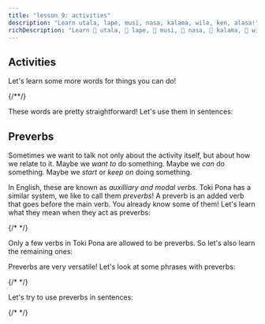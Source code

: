 ```yaml
---
title: "lesson 9: activities"
description: "Learn utala, lape, musi, nasa, kalama, wile, ken, alasa!"
richDescription: "Learn 󱥱 utala, 󱤢 lape, 󱤻 musi, 󱤾 nasa, 󱤕 kalama, 󱥷 wile, 󱤘 ken, 󱤃 alasa!"
---
```



## Activities

Let's learn some more words for things you can do!

<List>
  <Word sl="utala" m="to fight, to attack" />
  <Word sl="lape" m="to sleep, to rest" />
  <Word sl="kalama" m="to produce a sound; sound" />
  <Word sl="musi" m="to have fun; funny, amusing, interesting" />
  <Word sl="nasa" m="strange, unusual, silly, drunken" />
  {/*<Word sl="lipu" m="paper, card, book, website; a flat thing with 󱥡 info" />*/}
</List>

These words are pretty straightforward! Let's use them in sentences:

<List>
  <Sentence sl="soweli li utala e jan." m="The animal attacked someone." />
  <Sentence sl="sina lape lon tomo." m="You sleep at home." />
  <Sentence sl="nimi ona li nasa tawa mi." m="Her name is strange to me." />
  <Sentence
    sl="jan lili li musi tan kalama."
    m="The child is having fun because of noises."
  />
</List>

## Preverbs

Sometimes we want to talk not only about the activity itself, but about how we relate to it. Maybe we _want to_ do something. Maybe we _can_ do something. Maybe we _start_ or _keep on_ doing something.

In English, these are known as *auxilliary and modal verbs*. Toki Pona has a similar system, we like to call them _preverbs_! A preverb is an added verb that goes before the main verb. You already know some of them! Let's learn what they mean when they act as preverbs:

<List>
  <Word sl="kama" m="to begin to ..., to become ..." />
  <Word sl="awen" m="to continue to ..., to still ..." />
  {/* <Word sl="sona" m="to know how to ..." /> */}
</List>

Only a few verbs in Toki Pona are allowed to be preverbs. So let's also learn the remaining ones:

<List>
  <Word sl="wile" m="to want to ..." />
  <Word sl="ken" m="to be able to ..." />
  <Word sl="alasa" m="to try to ..." />
</List>

Preverbs are very versatile! Let's look at some phrases with preverbs:

<List>
  <Word sl="wile lape" m="to want to sleep" />
  <Word sl="awen pona" m="to continue to be good" />
  <Word sl="kama sona" m="to become knowledgeable, to learn" />
  {/* <Word sl="sona sitelen" m="to know how to draw" /> */}
  <Word sl="alasa kama wawa" m="to try to become strong" />
</List>

Let's try to use preverbs in sentences:

<List>
  <Sentence sl="waso lili li wile lape." m="The small bird wants to sleep." />
  {/* <Sentence sl="jan li sona moku e kasi." m="People know how to eat plants." /> */}
  <Sentence sl="mi kama sona e toki pona." m="I learn Toki Pona." />
  <Sentence sl="sina alasa tawa ma Tosi." m="You try to go to Germany." />
  <Sentence
    sl="toki ona li awen nasa tawa mi."
    m="His speech is still strange to me."
  />
</List>
